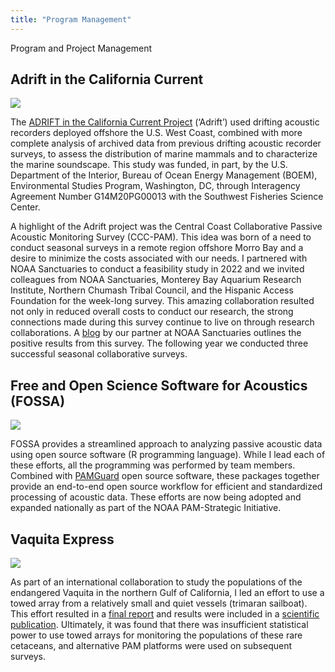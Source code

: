 ```yaml
---
title: "Program Management"
---
```


Program and Project Management

## Adrift in the California Current
::: {layout="[40,60]"}
![](images/adrift_tracks_buoy.png)

The [ADRIFT in the California Current Project](https://sael-swfsc.github.io/Adrift/) (‘Adrift’) used drifting acoustic recorders deployed offshore the U.S. West Coast, combined with more complete analysis of archived data from previous drifting acoustic recorder surveys, to assess the distribution of marine mammals and to characterize the marine soundscape. This study was funded, in part, by the U.S. Department of the Interior, Bureau of Ocean Energy Management (BOEM), Environmental Studies Program, Washington, DC, through Interagency Agreement Number G14M20PG00013 with the Southwest Fisheries Science Center.
:::

A highlight of the Adrift project was the Central Coast Collaborative Passive Acoustic Monitoring Survey (CCC-PAM). This idea was born of a need to conduct seasonal surveys in a remote region offshore Morro Bay and a desire to minimize the costs associated with our needs. I partnered with NOAA Sanctuaries to conduct a feasibility study in 2022 and we invited colleagues from NOAA Sanctuaries, Monterey Bay Aquarium Research Institute, Northern Chumash Tribal Council, and the Hispanic Access Foundation for the week-long survey. This amazing collaboration resulted not only in reduced overall costs to conduct our research, the strong connections made during this survey continue to live on through research collaborations. A [blog](https://www.fisheries.noaa.gov/science-blog/sound-bytes-what-we-can-learn-how-indigenous-peoples-listen) by our partner at NOAA Sanctuaries outlines the positive results from this survey. The following year we conducted three successful seasonal collaborative surveys. 

## Free and Open Science Software for Acoustics (FOSSA)

::: {layout="[40,60]"}
![](images/swfsc-mmtd-swae_fossa-rankin.png)

FOSSA provides a streamlined approach to analyzing passive acoustic data using open source software (R programming language). While I lead each of these efforts, all the programming was performed by team members. Combined with [PAMGuard](pamguard.org) open source software, these packages together provide an end-to-end open source workflow for efficient and standardized processing of acoustic data. These efforts are now being adopted and expanded nationally as part of the NOAA PAM-Strategic Initiative.
:::

## Vaquita Express

::: {layout="[40,60]"}
![](images/P9240220.jpg)

As part of an international collaboration to study the populations of the endangered Vaquita in the northern Gulf of California, I led an effort to use a towed array from a relatively small and quiet vessels (trimaran sailboat). This effort resulted in a [final report](https://swfsc-publications.fisheries.noaa.gov/publications/TM/SWFSC/NOAA-TM-NMFS-SWFSC-439.pdf) and results were included in a [scientific publication](https://onlinelibrary.wiley.com/doi/abs/10.1111/j.1748-7692.2010.00438.x). Ultimately, it was found that there was insufficient statistical power to use towed arrays for monitoring the populations of these rare cetaceans, and alternative PAM platforms were used on subsequent surveys. 
:::